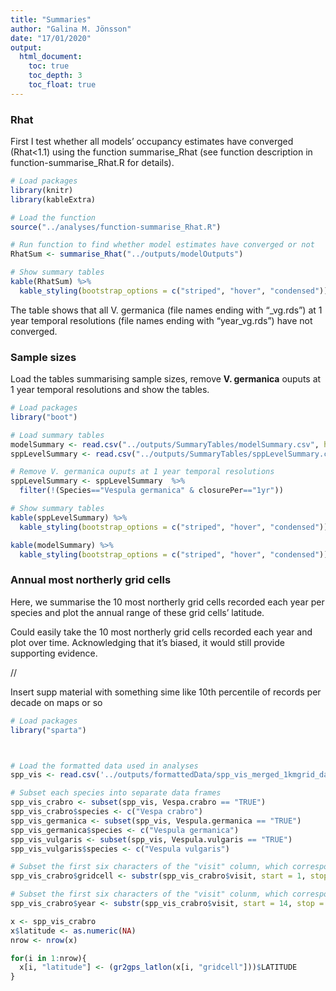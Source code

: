 ```yaml
---
title: "Summaries"
author: "Galina M. Jönsson"
date: "17/01/2020"
output: 
  html_document:
    toc: true
    toc_depth: 3
    toc_float: true
---
```


### Rhat
First I test whether all models' occupancy estimates have converged (Rhat<1.1) using the function summarise_Rhat (see function description in function-summarise_Rhat.R for details).
```r
# Load packages
library(knitr)
library(kableExtra)

# Load the function
source("../analyses/function-summarise_Rhat.R")

# Run function to find whether model estimates have converged or not
RhatSum <- summarise_Rhat("../outputs/modelOutputs")

# Show summary tables
kable(RhatSum) %>%
  kable_styling(bootstrap_options = c("striped", "hover", "condensed"))
```
The table shows that all V. germanica (file names ending with "_vg.rds") at 1 year temporal resolutions (file names ending with "year_vg.rds") have not converged. 

### Sample sizes
Load the tables summarising sample sizes, remove __V. germanica__ ouputs at 1 year temporal resolutions and show the tables. 
```r
# Load packages
library("boot")

# Load summary tables
modelSummary <- read.csv("../outputs/SummaryTables/modelSummary.csv", header=T, as.is = TRUE, na.strings=c("","NA")) 
sppLevelSummary <- read.csv("../outputs/SummaryTables/sppLevelSummary.csv", header=T, as.is = TRUE, na.strings=c("","NA")) 

# Remove V. germanica ouputs at 1 year temporal resolutions
sppLevelSummary <- sppLevelSummary  %>% 
  filter(!(Species=="Vespula germanica" & closurePer=="1yr"))

# Show summary tables
kable(sppLevelSummary) %>%
  kable_styling(bootstrap_options = c("striped", "hover", "condensed"))

kable(modelSummary) %>%
  kable_styling(bootstrap_options = c("striped", "hover", "condensed"))
```


### Annual most northerly grid cells
Here, we summarise the 10 most northerly grid cells recorded each year per species and plot the annual range of these grid cells' latitude. 


Could easily take the 10 most northerly grid cells recorded each year and plot over time. Acknowledging that it’s biased, it would still provide supporting evidence.

//

Insert supp material with something sime like 10th percentile of records per decade on maps or so

```r
# Load packages
library("sparta")



# Load the formatted data used in analyses
spp_vis <- read.csv('../outputs/formattedData/spp_vis_merged_1kmgrid_date_year.csv', header=T, na.strings=c("","NA"))

# Subset each species into separate data frames
spp_vis_crabro <- subset(spp_vis, Vespa.crabro == "TRUE")
spp_vis_crabro$species <- c("Vespa crabro")
spp_vis_germanica <- subset(spp_vis, Vespula.germanica == "TRUE")
spp_vis_germanica$species <- c("Vespula germanica")
spp_vis_vulgaris <- subset(spp_vis, Vespula.vulgaris == "TRUE")
spp_vis_vulgaris$species <- c("Vespula vulgaris")

# Subset the first six characters of the "visit" column, which corresponds to the grid cell
spp_vis_crabro$gridcell <- substr(spp_vis_crabro$visit, start = 1, stop = 6)

# Subset the first six characters of the "visit" colunm, which corresponds to the grid cell
spp_vis_crabro$year <- substr(spp_vis_crabro$visit, start = 14, stop = 17)

x <- spp_vis_crabro
x$latitude <- as.numeric(NA)
nrow <- nrow(x)

for(i in 1:nrow){
  x[i, "latitude"] <- (gr2gps_latlon(x[i, "gridcell"]))$LATITUDE
}



```